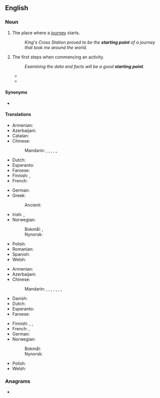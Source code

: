 ==English==

===Noun===
{{en-noun}}

# {{lb|en|sometimes|figurative}} The place where a [[journey]] starts.
#: ''King's Cross Station proved to be the '''starting point''' of a journey that took me around the world.''
# The first steps when commencing an activity.
#: ''Examining the data and facts will be a good '''starting point'''.''
#* {{quote-book
|en
|year=1979
|last=Linduff
|first=Katheryn McAllister
|title=Tradition, Phase and Style of Shang and Chou Bronze Vessels
|url=https://archive.org/details/traditionphasest0000lind/
|publisher={{w|Garland Publishing}}
|ISBN=0-8240-3237-3
|LCCN=77-94705
|OCLC=1131359311
|OL=4573207M
|page=93
|pageurl=https://archive.org/details/traditionphasest0000lind/page/93/
|passage=What Loehr called the Middle Western Chou is the probable '''starting point''', that is, during the mid-eleventh century B.C.⁵⁸ when a breakdown in the old order of Phase I can be documented. For instance, a yu found at T'un-hsi, Anhui, (Plate 19) is decorated with intertwining birds both on the belly and lid and exemplifies this conversion.}}
#* {{quote-journal|en|year=2012|month=March-April
|author=[[w:Terry Sejnowski|Terrence J. Sejnowski]]
|title=Well-connected Brains
|volume=100|issue=2|page=171
|magazine={{w|American Scientist}}
|url=http://www.americanscientist.org/bookshelf/pub/well-connected-brains
|passage=Creating a complete map of the human connectome would therefore be a monumental milestone but not the end of the journey to understanding how our brains work. The achievement will transform neuroscience and serve as the '''starting point''' for asking questions we could not otherwise have answered, [&hellip;].}}

====Synonyms====
* {{l|en|point of departure}}

====Translations====
{{trans-top|place where a journey starts}}
* Armenian: {{t+|hy|մեկնարկ}}
* Azerbaijani: {{t|az|çıxış nöqtəsi}}
* Catalan: {{t|ca|punt de partida|m}}
* Chinese:
*: Mandarin: {{t+|cmn|出發點|sc=Hani}}, {{t+|cmn|出发点|tr=chūfādiǎn|sc=Hani}}, {{t+|cmn|起始點|sc=Hani}}, {{t+|cmn|起始点|tr=qǐshǐdiǎn|sc=Hani}}, {{t+|cmn|起點|sc=Hani}}, {{t+|cmn|起点|tr=qǐdiǎn|sc=Hani}}
* Dutch: {{t+|nl|beginpunt|n}}
* Esperanto: {{t|eo|elirpunkto}}
* Faroese: {{t|fo|útgangspunkt|n}}
* Finnish: {{t|fi|lähtöpaikka}}, {{t|fi|lähtöpiste}}
* French: {{t+|fr|point de départ|m}}
{{trans-mid}}
* German: {{t+|de|Ausgangspunkt|m}}
* Greek:
*: Ancient: {{t|grc|ἀφορμή|f}}
* Irish: {{t|ga|tús|m}}, {{t|ga|túsphointe|m}}
* Norwegian:
*: Bokmål: {{t|nb|utgangspunkt|n}}, {{t|nb|startsted|n}}
*: Nynorsk: {{t|nn|utgangspunkt|n}}
* Polish: {{t+|pl|punkt wyjścia|m}}
* Romanian: {{t+|ro|punct de plecare|n}}
* Spanish: {{t|es|punto de partida|m}}
* Welsh: {{t+|cy|tarddle}}
{{trans-bottom}}

{{trans-top|first steps when commencing an activity}}
* Armenian: {{t+|hy|մեկնարկ}}
* Azerbaijani: {{t|az|çıxış nöqtəsi}}
* Chinese:
*: Mandarin: {{t+|cmn|出發點|sc=Hani}}, {{t+|cmn|出发点|tr=chūfādiǎn|sc=Hani}}, {{t+|cmn|開端|sc=Hani}}, {{t+|cmn|开端|tr=kāiduān|sc=Hani}}, {{t+|cmn|起點|sc=Hani}}, {{t+|cmn|起点|tr=qǐdiǎn|sc=Hani}}, {{t+|cmn|基礎|sc=Hani}}, {{t+|cmn|基础|tr=jīchǔ|sc=Hani}}
* Danish: {{t+|da|udgangspunkt|n}}
* Dutch: {{t+|nl|uitgangspunt}}
* Esperanto: {{t|eo|elirpunkto}}
* Faroese: {{t|fo|útgangspunkt|n}}
{{trans-mid}}
* Finnish: {{t+|fi|aloitus}}, {{t+|fi|lähtökohta}}, {{t|fi|lähtöpiste}}
* French: {{t+|fr|point de départ|m}}, {{t+|fr|commencement|m}}
* German: {{t+|de|Ausgangspunkt|m}}
* Norwegian:
*: Bokmål: {{t|nb|utgangspunkt|n}}
*: Nynorsk: {{t|nn|utgangspunkt|n}}
* Polish: {{t+|pl|punkt wyjścia|m}}
* Welsh: {{t+|cy|man cychwyn}}
{{trans-bottom}}

===Anagrams===
* {{anagrams|en|a=agiinnoprsttt|train spotting|trainspotting}}